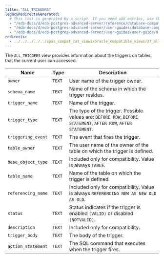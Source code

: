 ```yaml
---
title: "ALL_TRIGGERS"
legacyRedirectsGenerated:
  # This list is generated by a script. If you need add entries, use the `legacyRedirects` key.
  - "/edb-docs/d/edb-postgres-advanced-server/reference/database-compatibility-for-oracle-developers-reference-guide/9.6/Database_Compatibility_for_Oracle_Developers_Reference_Guide.1.129.html"
  - "/edb-docs/d/edb-postgres-advanced-server/user-guides/database-compatibility-for-oracle-developers-guide/9.5/Database_Compatibility_for_Oracle_Developers_Guide.1.244.html"
  - "/edb-docs/d/edb-postgres-advanced-server/user-guides/user-guide/9.5/EDB_Postgres_Enterprise_Guide.1.190.html"
redirects:
  - ../../../../../epas_compat_cat_views/oracle_compatible_views/27_all_triggers #generated for docs/epas/reorg-role-use-case-mode
---
```


<div id="all_triggers" class="registered_link"></div>

The `ALL_TRIGGERS` view provides information about the triggers on tables that the current user can accessed.

| Name               | Type   | Description                                                                                                    |
| ------------------ | ------ | -------------------------------------------------------------------------------------------------------------- |
| `owner`            | `TEXT` | User name of the trigger owner.                                                                              |
| `schema_name`      | `TEXT` | Name of the schema in which the trigger resides.                                                           |
| `trigger_name`     | `TEXT` | Name of the trigger.                                                                                       |
| `trigger_type`     | `TEXT` | The type of the trigger. Possible values are: `BEFORE ROW`, `BEFORE STATEMENT`, `AFTER ROW`, `AFTER STATEMENT`. |
| `triggering_event` | `TEXT` | The event that fires the trigger.                                                                              |
| `table_owner`      | `TEXT` | The user name of the owner of the table on which the trigger is defined.                                       |
| `base_object_type` | `TEXT` | Included only for compatibility. Value is always `TABLE`.                                                 |
| `table_name`       | `TEXT` | Name of the table on which the trigger is defined.                                                         |
| `referencing_name` | `TEXT` | Included only for compatibility. Value is always `REFERENCING NEW AS NEW OLD AS OLD`.                     |
| `status`           | `TEXT` | Status indicates if the trigger is enabled `(VALID)` or disabled `(NOTVALID)`.                                 |
| `description`      | `TEXT` | Included only for compatibility.                                                                               |
| `trigger_body`     | `TEXT` | The body of the trigger.                                                                                       |
| `action_statement` | `TEXT` | The SQL command that executes when the trigger fires.                                                          |
